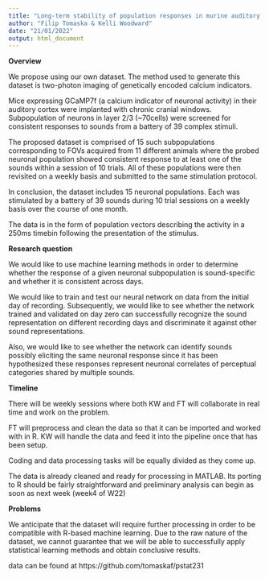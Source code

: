 ```yaml
---
title: "Long-term stability of population responses in murine auditory cortex"
author: "Filip Tomaska & Kelli Woodward"
date: "21/01/2022"
output: html_document
---
```



**Overview**

We propose using our own dataset. The method used to generate this dataset is two-photon imaging of genetically encoded calcium indicators.

Mice expressing GCaMP7f (a calcium indicator of neuronal activity) in their auditory cortex were implanted with chronic cranial windows. Subpopulation of neurons in layer 2/3 (~70cells) were screened for consistent responses to sounds from a battery of 39 complex stimuli.

The proposed dataset is comprised of 15 such subpopulations corresponding to FOVs acquired from 11 different animals where the probed neuronal population showed consistent response to at least one of the sounds within a session of 10 trials.
All of these populations were then revisited on a weekly basis and submitted to the same stimulation protocol.


In conclusion, the dataset includes 15 neuronal populations. Each was stimulated by a battery of 39 sounds during 10 trial sessions on a weekly basis over the course of one month.

The data is in the form of population vectors describing the activity in a 250ms timebin following the presentation of the stimulus.


**Research question**

We would like to use machine learning methods in order to determine whether the response of a given 
neuronal subpopulation is sound-specific and whether it is consistent across days.

We would like to train and test our neural network on data from the initial day of recording. Subsequently, we would like to see whether the network trained and validated on day zero can successfully recognize the sound representation on different recording days and discriminate it against other sound representations. 

Also, we would like to see whether the network can identify sounds possibly eliciting the same neuronal response since it has been hypothesized these responses represent neuronal correlates of perceptual categories shared by multiple sounds.


**Timeline**

There will be weekly sessions where both KW and FT will collaborate in real time and work on the problem.

FT will preprocess and clean the data so that it can be imported and worked with in R.
KW will handle the data and feed it into the pipeline once that has been setup.

Coding and data processing tasks will be equally divided as they come up.

The data is already cleaned and ready for processing in MATLAB. Its porting to R should be fairly straightforward and preliminary analysis can begin as soon as next week (week4 of W22)

**Problems**

We anticipate that the dataset will require further processing in order to be compatible with R-based machine learning.
Due to the raw nature of the dataset, we cannot guarantee that we will be able to successfully apply statistical learning methods and obtain conclusive results.


data can be found at https://github.com/tomaskaf/pstat231
